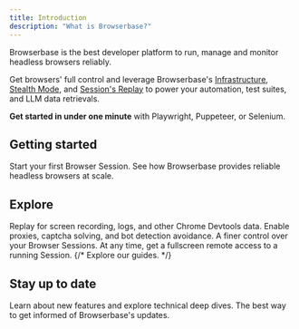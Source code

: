 ```yaml
---
title: Introduction
description: "What is Browserbase?"
---
```


Browserbase is the best developer platform to run, manage and monitor headless
browsers reliably.

Get browsers' full control and leverage Browserbase's
[Infrastructure](/under-the-hood), [Stealth Mode](/features/stealth-mode), and
[Session's Replay](/features/sessions) to power your automation, test suites,
and LLM data retrievals.

**Get started in under one minute** with Playwright, Puppeteer, or Selenium.

## Getting started

<CardGroup cols={2}>
  <Card title="Quickstart" icon="book" iconType="light" href="/quickstart">
    Start your first Browser Session.
  </Card>
  <Card
    title="Browserbase's Infrastructure"
    icon="network-wired"
    iconType="light"
    href="/under-the-hood"
  >
    See how Browserbase provides reliable headless browsers at scale.
  </Card>
</CardGroup>

## Explore

<CardGroup cols={2}>
  <Card
    title="Session Replay"
    icon="timeline"
    iconType="light"
    href="/features/session-replay"
  >
    Replay for screen recording, logs, and other Chrome Devtools data.
  </Card>
  <Card
    title="Stealth Mode"
    icon="mask"
    iconType="solid"
    href="/features/stealth-mode"
  >
    Enable proxies, captcha solving, and bot detection avoidance.
  </Card>
  <Card
    title="Sessions API"
    icon="server"
    iconType="light"
    href="/api-reference/list-all-sessions"
  >
    A finer control over your Browser Sessions.
  </Card>
  <Card
    title="Remote Control"
    icon="desktop"
    iconType="light"
    href="/features/browsers#control-the-browser-remotely"
  >
    At any time, get a fullscreen remote access to a running Session.
  </Card>
  {/* <Card title="Examples" icon="books" iconType="light" href="/guides/overview">
    Explore our guides.
  </Card> */}
</CardGroup>

## Stay up to date

<CardGroup cols={2}>
  <Card
    title="Read our blog"
    icon="newspaper"
    iconType="light"
    href="https://www.browserbase.com"
  >
    Learn about new features and explore technical deep dives.
  </Card>
  <Card
    title="Follow us on Twitter"
    icon="twitter"
    iconType="light"
    href="https://x.com/browserbasehq"
  >
    The best way to get informed of Browserbase's updates.
  </Card>
</CardGroup>
